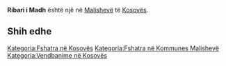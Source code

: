 {{Fshat në 
 | Emri                = Ribari i Madh
 | EmriAlt                = 
 | NAME_SHORT_FORM=      
 | NAME_GENERIC=      
 | NAME_SORT_NAME_RO=      RIBARIIMADH
 | FULL_NAME_RO = Ribari i Madh
 | FULL_NAME_ND_RO=Ribari i Madh
 | SORT_NAME_RG=RIBARIIMADH
 | FULL_NAME_RG=Ribari i Madh
 | FULL_NAME_ND_RG=Ribari i Madh
 | SRP_NAME_SHORT_FORM=      
 | SRP_NAME_GENERIC=      
 | SRP_NAME_SORT_NAME_RO=      
 | SRP_FULL_NAME_RO = 
 | SRP_FULL_NAME_ND_RO=
 | SRP_SORT_NAME_RG=
 | SRP_FULL_NAME_RG=
 | SRP_FULL_NAME_ND_RG=
 | Emri (Rasa dhanore) = 
 | Figura              = 
 | Shteti              = Kosovo
 | Komuna              = Malishevë
 | Kodi postar         = 
 | Sipërfaqja          = 

 | Popullsia           = 

 | Regj. i popullsisë  = 
 | Dend. e popullsisë  = 
 | Faqja zyrtare       = 
 <!--- Koordinatat ----> 
 | Gjerësia            = 42.509167
 | Gjatësia            = 21.041111
 | Lartësia            = 
}}
'''Ribari i Madh''' është një [[]] në [[Malishevë]] të [[Kosovës]].

<!-- == Gjeografia == -->
<!-- == Historia == -->
<!-- == Demografia == -->
== Shih edhe ==
{{Komuna Malishevë}}
{{Kosovo-Administrata-Cung}}

[[Kategoria:Fshatra në Kosovës]]
[[Kategoria:Fshatra në Kommunes Malishevë]]
[[Kategoria:Vendbanime në Kosovës]]